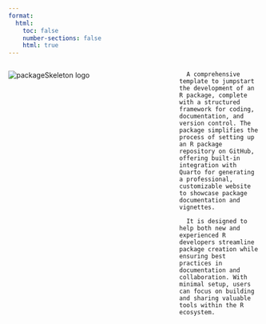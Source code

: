 ```yaml
---
format:
  html:
    toc: false
    number-sections: false
    html: true
---
```


:::: {.columns}

::: {.column width="60%"}
![](assets/img/logo_color.png "packageSkeleton logo")
:::

::: {.column width="5%"}
<!-- empty column to create gap -->
:::

::: {.column width="35%" .text-wrap}
      A comprehensive template to jumpstart the development of an R package, complete with a structured framework for coding, documentation, and version control. The package simplifies the process of setting up an R package repository on GitHub, offering built-in integration with Quarto for generating a professional, customizable website to showcase package documentation and vignettes.

      It is designed to help both new and experienced R developers streamline package creation while ensuring best practices in documentation and collaboration. With minimal setup, users can focus on building and sharing valuable tools within the R ecosystem.
:::

::::